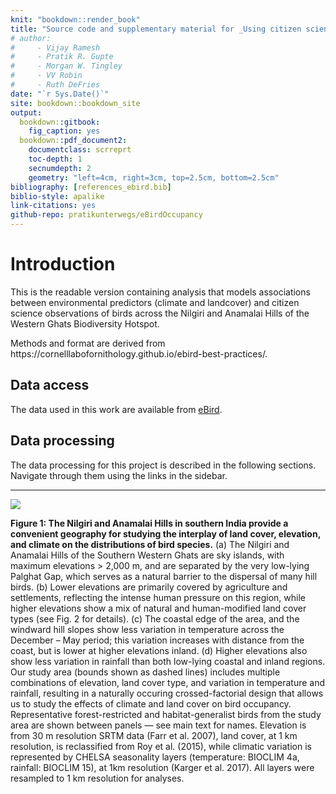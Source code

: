 ```yaml
--- 
knit: "bookdown::render_book"
title: "Source code and supplementary material for _Using citizen science to parse climatic and landcover influences on bird occupancy within a tropical biodiversity hotspot_"
# author: 
#     - Vijay Ramesh
#     - Pratik R. Gupte
#     - Morgan W. Tingley
#     - VV Robin
#     - Ruth DeFries
date: "`r Sys.Date()`"
site: bookdown::bookdown_site
output: 
  bookdown::gitbook:
    fig_caption: yes
  bookdown::pdf_document2:
    documentclass: scrreprt
    toc-depth: 1
    secnumdepth: 2
    geometry: "left=4cm, right=3cm, top=2.5cm, bottom=2.5cm"
bibliography: [references_ebird.bib]
biblio-style: apalike
link-citations: yes
github-repo: pratikunterwegs/eBirdOccupancy
---
```


# Introduction

This is the readable version containing analysis that models associations between environmental predictors (climate and landcover) and citizen science observations of birds across the Nilgiri and Anamalai Hills of the Western Ghats Biodiversity Hotspot. 

Methods and format are derived from https://cornelllabofornithology.github.io/ebird-best-practices/.

## Data access

The data used in this work are available from [eBird](http://ebird.org/data/download).

## Data processing

The data processing for this project is described in the following sections. Navigate through them using the links in the sidebar.

---

![](figs/fig_01.png)

**Figure 1: The Nilgiri and Anamalai Hills in southern India provide a convenient geography for studying the interplay of land cover, elevation, and climate on the distributions of bird species.**
(a) The Nilgiri and Anamalai Hills of the Southern Western Ghats are sky islands, with maximum elevations > 2,000 m, and are separated by the very low-lying Palghat Gap, which serves as a natural barrier to the dispersal of many hill birds. (b) Lower elevations are primarily covered by agriculture and settlements, reflecting the intense human pressure on this region, while higher elevations show a mix of natural and human-modified land cover types (see Fig. 2 for details). (c) The coastal edge of the area, and the windward hill slopes show less variation in temperature across the December – May period; this variation increases with distance from the coast, but is lower at higher elevations inland. (d) Higher elevations also show less variation in rainfall than both low-lying coastal and inland regions. Our study area (bounds shown as dashed lines) includes multiple combinations of elevation, land cover type, and variation in temperature and rainfall, resulting in a naturally occuring crossed-factorial design that allows us to study the effects of climate and land cover on bird occupancy. Representative forest-restricted and habitat-generalist birds from the study area are shown between panels --- see main text for names. Elevation is from 30 m resolution SRTM data (Farr et al. 2007), land cover, at 1 km resolution, is reclassified from Roy et al. (2015), while climatic variation is represented by CHELSA seasonality layers (temperature: BIOCLIM 4a, rainfall: BIOCLIM 15), at 1km resolution (Karger et al. 2017). All layers were resampled to 1 km resolution for analyses.
